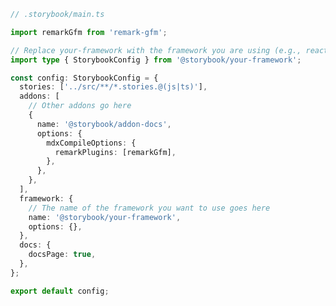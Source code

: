 ```ts
// .storybook/main.ts

import remarkGfm from 'remark-gfm';

// Replace your-framework with the framework you are using (e.g., react-webpack5, vue3-webpack5)
import type { StorybookConfig } from '@storybook/your-framework';

const config: StorybookConfig = {
  stories: ['../src/**/*.stories.@(js|ts)'],
  addons: [
    // Other addons go here
    {
      name: '@storybook/addon-docs',
      options: {
        mdxCompileOptions: {
          remarkPlugins: [remarkGfm],
        },
      },
    },
  ],
  framework: {
    // The name of the framework you want to use goes here
    name: '@storybook/your-framework',
    options: {},
  },
  docs: {
    docsPage: true,
  },
};

export default config;
```
